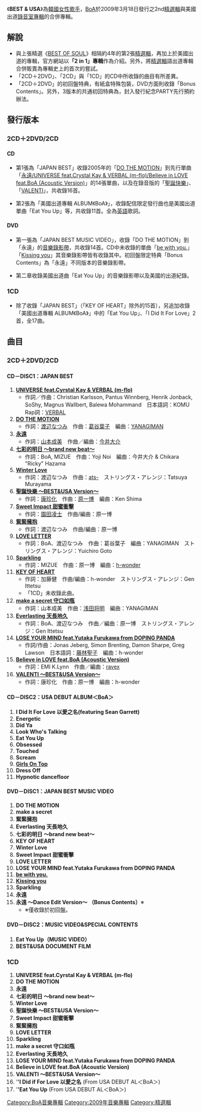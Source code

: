 {{unreferenced|time=2010-07-15T15:11:39+00:00}}
{{Infobox Album
| Name       = BEST & USA
| Type       = [[精選輯|精選輯]]
| Artist     = [[BoA|BoA]]
| Released   = 2009年3月18日
| Recorded   = 
| Genre      = [[J-POP|J-POP]]
| Length     = <!--分秒-->
| Label      = [[avex_trax|avex trax]]
| Producer   = 
| Chart position = *週間最高第2名（[[Oricon|Oricon]]）
*2009年度年間順位58位（Oricon）
| Certification  = *金（[[日本唱片協會|日本唱片協會]]）
| Last album = [[THE_FACE|THE FACE]] <br />（2008年）
| This album = '''BEST & USA'''<br />（2009年）
| Next album = [[IDENTITY|IDENTITY]] <br />（2010年）
}}
《'''BEST & USA'''》為[[韓國|韓國]][[女性|女性]][[歌手|歌手]]，[[BoA|BoA]]於2009年3月18日發行之2nd[[精選輯|精選輯]]與美國出道[[錄音室專輯|錄音室專輯]]的合併專輯。

== 解說 ==
*與上張精選《[[BEST_OF_SOUL|BEST OF SOUL]]》相隔約4年的第2張[[精選輯|精選輯]]，再加上於美國出道的專輯，官方網站以'''「2 in 1」專輯'''作為介紹。另外，將[[精選輯|精選輯]]語出道專輯合併販賣為專輯史上的首次的嘗試。
*「2CD＋2DVD」、「2CD」與「1CD」的CD中所收錄的曲目有所差異。
*「2CD＋2DVD」的初回盤特典，有紙盒特殊包裝，DVD方面則收錄「Bonus Contents」。另外，3版本的共通初回特典為，封入發行紀念PARTY先行預約辦法。

== 發行版本 ==
=== 2CD＋2DVD/2CD ===
==== CD ====
*第1張為「JAPAN BEST」收錄2005年的「[[DO_THE_MOTION|DO THE MOTION]]」到先行單曲「[[永遠/UNIVERSE_feat.Crystal_Kay_&_VERBAL_(m-flo)/Believe_in_LOVE_feat.BoA_(Acoustic_Version)|永遠/UNIVERSE feat.Crystal Kay & VERBAL (m-flo)/Believe in LOVE feat.BoA (Acoustic Version)]]」的14張單曲，以及在錄音版的「[[聖誕快樂（BoA單曲）|聖誕快樂]]」、「[[VALENTI|VALENTI]]」，共收錄16首。

*第2張為「美國出道專輯 ALBUM《BoA》」，收錄配信限定發行曲也是美國出道單曲「Eat You Up」等，共收錄11首。全為[[英語|英語]]歌詞。

==== DVD ====
*第一張為「JAPAN BEST MUSIC VIDEO」，收錄「DO THE MOTION」到「永遠」的[[音樂錄影帶|音樂錄影帶]]，共收錄14首。CD中未收錄的單曲「[[be_with_you.|be with you.]]」「[[Vivid_(BoA)|Kissing you]]」其音樂錄影帶皆有收錄其中。初回盤限定特典「Bonus Contents」為「永遠」不同版本的音樂錄影帶。

*第二章收錄美國出道曲「Eat You Up」的音樂錄影帶以及美國的出道紀錄。

=== 1CD ===
*除了收錄「JAPAN BEST」（「KEY OF HEART」除外的15首），另追加收錄「美國出道專輯 ALBUM《BoA》」中的「Eat You Up」、「I Did It For Love」2首，全17曲。

== 曲目 ==
=== 2CD＋2DVD/2CD ===
==== CD－DISC1：JAPAN BEST ====
#'''[[永遠/UNIVERSE_feat.Crystal_Kay_&_VERBAL_(m-flo)/Believe_in_LOVE_feat.BoA_(Acoustic_Version)|UNIVERSE feat.Cyrstal Kay & VERBAL (m-flo)]]'''
#*作詞／作曲：Christian Karlsson, Pantus Winnberg, Henrik Jonback, SoShy, Magnus Wallbert, Balewa Mohammand　日本語詞：KOMU　Rap詞：[[VERBAL|VERBAL]]
#'''[[DO_THE_MOTION|DO THE MOTION]]'''
#*作詞：[[渡辺なつみ|渡辺なつみ]]　作曲：[[葛谷葉子|葛谷葉子]]　編曲：[[YANAGIMAN|YANAGIMAN]]
#'''[[永遠/UNIVERSE_feat.Crystal_Kay_&_VERBAL_(m-flo)/Believe_in_LOVE_feat.BoA_(Acoustic_Version)|永遠]]'''
#*作詞：[[山本成美|山本成美]]　作曲／編曲：[[今井大介|今井大介]]
#'''[[七彩的明日_〜brand_new_beat〜/Your_Color|七彩的明日 ～brand new beat～]]'''
#*作詞：BoA, MIZUE　作曲：Yoji Noi　編曲：今井大介 & Chikara "Ricky" Hazama
#'''[[Winter_Love|Winter Love]]'''
#*作詞：渡辺なつみ　作曲：[[ats-|ats-]]　ストリングス・アレンジ：Tatsuya Murayama
#'''[[聖誕快樂（BoA單曲）|聖誕快樂 ～BEST&USA Version～]]'''
#*作詞：[[康珍化|康珍化]]　作曲：[[原一博|原一博]]　編曲：Ken Shima
#'''[[Sweet_Impact|Sweet Impact 甜蜜衝擊]]'''
#*作詞：[[園田凌士|園田凌士]]　作曲/編曲：原一博
#'''[[緊緊擁抱|緊緊擁抱]]'''
#*作詞：渡辺なつみ　作曲/編曲：原一博
#'''[[LOVE_LETTER_(BoA單曲)|LOVE LETTER]]'''
#*作詞：BoA、渡辺なつみ　作曲：葛谷葉子　編曲：YANAGIMAN　ストリングス・アレンジ：Yuichiro Goto
#'''[[Vivid_(BoA單曲)|Sparkling]]'''
#*作詞：MIZUE　作曲：原一博　編曲：[[h-wonder|h-wonder]]
#'''[[KEY_OF_HEART/DOTCH|KEY OF HEART]]'''
#*作詞：加藤健　作曲/編曲：h-wonder　ストリングス・アレンジ：Gen Ittetsu
#*「1CD」未收錄此曲。
#'''[[make_a_secret|make a secret 守口如瓶]]'''
#*作詞：山本成美　作曲：[[浅田将明|浅田将明]]　編曲：YANAGIMAN
#'''[[Everlasting_(BoA單曲)|Everlasting 天長地久]]'''
#*作詞：BoA、渡辺なつみ　作曲／編曲：原一博　ストリングス・アレンジ：Gen Ittetsu
#'''[[LOSE_YOUR_MIND_feat.Yutaka_Furukawa_from_DOPING_PANDA|LOSE YOUR MIND feat.Yutaka Furukawa from DOPING PANDA]]'''
#*作詞/作曲：Jonas Jeberg, Simon Brenting, Damon Sharpe, Greg Lawson　日本語詞：[[藤林聖子|藤林聖子]]　編曲：h-wonder
#'''[[永遠/UNIVERSE_feat.Crystal_Kay_&_VERBAL_(m-flo)/Believe_in_LOVE_feat.BoA_(Acoustic_Version)|Believe in LOVE feat.BoA (Acoustic Version)]]'''
#*作詞：EMI K.Lynn　作曲／編曲：[[ravex|ravex]]
#'''[[VALENTI|VALENTI ～BEST&USA Version～]]'''
#*作詞：康珍化　作曲：原一博　編曲：h-wonder

==== CD－DISC2：USA DEBUT ALBUM＜BoA＞ ====
#'''I Did It For Love 以愛之名(featuring Sean Garrett)'''
#'''Energetic'''
#'''Did Ya'''
#'''Look Who's Talking'''
#'''Eat You Up'''
#'''Obsessed'''
#'''Touched'''
#'''Scream'''
#'''[[Girls_On_Top|Girls On Top]]'''
#'''Dress Off'''
#'''Hypnotic dancefloor'''


==== DVD－DISC1：JAPAN BEST MUSIC VIDEO ====
#'''DO THE MOTION'''
#'''make a secret'''
#'''緊緊擁抱'''
#'''Everlasting 天長地久'''
#'''七彩的明日 ～brand new beat～'''
#'''KEY OF HEART'''
#'''Winter Love'''
#'''Sweet Impact 甜蜜衝擊'''
#'''LOVE LETTER'''
#'''LOSE YOUR MIND feat.Yutaka Furukawa from DOPING PANDA'''
#'''[[be_with_you.|be with you.]]'''
#'''[[Vivid_(BoA單曲)|Kissing you]]'''
#'''Sparkling'''
#'''永遠'''
#'''永遠 ～Dance Edit Version～ （Bonus Contents）'''※
#*※僅收錄於初回盤。

==== DVD－DISC2：MUSIC VIDEO&SPECIAL CONTENTS ====
#'''Eat You Up（MUSIC VIDEO）'''
#'''BEST&USA DOCUMENT FILM'''

=== 1CD ===
#'''UNIVERSE feat.Cyrstal Kay & VERBAL (m-flo)'''
#'''DO THE MOTION'''
#'''永遠'''
#'''七彩的明日 ～brand new beat～'''
#'''Winter Love'''
#'''聖誕快樂 ～BEST&USA Version～'''
#'''Sweet Impact 甜蜜衝擊'''
#'''緊緊擁抱'''
#'''LOVE LETTER'''
#'''Sparkling'''
#'''make a secret 守口如瓶'''
#'''Everlasting 天長地久'''
#'''LOSE YOUR MIND feat.Yutaka Furukawa from DOPING PANDA'''
#'''Believe in LOVE feat.BoA (Acoustic Version)'''
#'''VALENTI ～BEST&USA Version～'''
#'''''I Did if For Love 以愛之名''' (From USA DEBUT AL＜BoA＞)
#'''''Eat You Up''' (From USA DEBUT AL＜BoA＞)


{{BoA}}
{{DEFAULTSORT:へすとあんとゆうえすえい}}

[[Category:BoA音樂專輯|Category:BoA音樂專輯]]
[[Category:2009年音樂專輯|Category:2009年音樂專輯]]
[[Category:精選輯|Category:精選輯]]